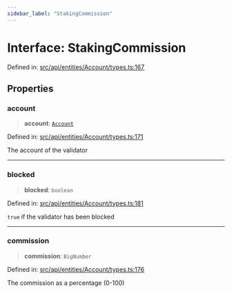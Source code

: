 ```yaml
---
sidebar_label: "StakingCommission"
---
```


# Interface: StakingCommission

Defined in: [src/api/entities/Account/types.ts:167](https://github.com/PolymeshAssociation/polymesh-sdk/blob/bee6a2fe7a8ce5db42a6982e793782182cde2153/src/api/entities/Account/types.ts#L167)

## Properties

### account

> **account**: [`Account`](../../classes/Account.mdx)

Defined in: [src/api/entities/Account/types.ts:171](https://github.com/PolymeshAssociation/polymesh-sdk/blob/bee6a2fe7a8ce5db42a6982e793782182cde2153/src/api/entities/Account/types.ts#L171)

The account of the validator

***

### blocked

> **blocked**: `boolean`

Defined in: [src/api/entities/Account/types.ts:181](https://github.com/PolymeshAssociation/polymesh-sdk/blob/bee6a2fe7a8ce5db42a6982e793782182cde2153/src/api/entities/Account/types.ts#L181)

`true` if the validator has been blocked

***

### commission

> **commission**: `BigNumber`

Defined in: [src/api/entities/Account/types.ts:176](https://github.com/PolymeshAssociation/polymesh-sdk/blob/bee6a2fe7a8ce5db42a6982e793782182cde2153/src/api/entities/Account/types.ts#L176)

The commission as a percentage (0-100)
